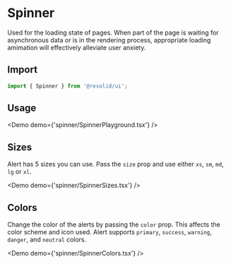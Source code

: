 # Spinner

Used for the loading state of pages. When part of the page is waiting for asynchronous data or is in the rendering process, appropriate loading amimation will effectively alleviate user anxiety.

## Import

```javascript
import { Spinner } from '@resolid/ui';
```

## Usage

<Demo demo={'spinner/SpinnerPlayground.tsx'} />

## Sizes

Alert has 5 sizes you can use. Pass the `size` prop and use either `xs`, `sm`, `md`, `lg` or `xl`.

<Demo demo={'spinner/SpinnerSizes.tsx'} />

## Colors

Change the color of the alerts by passing the `color` prop. This affects the color scheme and icon used. Alert supports `primary`, `success`, `warning`, `danger`, and `neutral` colors.

<Demo demo={'spinner/SpinnerColors.tsx'} />
